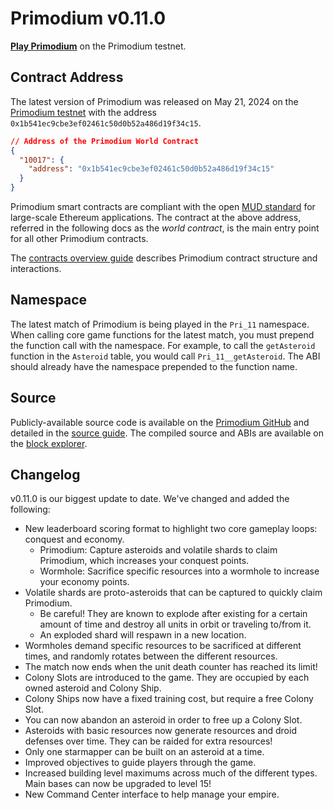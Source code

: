 # Primodium v0.11.0

[**Play Primodium**](https://www.primodium.com) on the Primodium testnet.

## Contract Address

The latest version of Primodium was released on May 21, 2024 on the
[Primodium testnet](./world-extension/deploy.mdx) with the address
`0x1b541ec9cbe3ef02461c50d0b52a486d19f34c15`.

```json copy
// Address of the Primodium World Contract
{
  "10017": {
    "address": "0x1b541ec9cbe3ef02461c50d0b52a486d19f34c15"
  }
}
```

Primodium smart contracts are compliant with the open
[MUD standard](https://www.mud.dev) for large-scale Ethereum applications. The
contract at the above address, referred in the following docs as the _world
contract_, is the main entry point for all other Primodium contracts.

The [contracts overview guide](./overview-contracts.mdx) describes Primodium
contract structure and interactions.

## Namespace

The latest match of Primodium is being played in the `Pri_11` namespace. When
calling core game functions for the latest match, you must prepend the function
call with the namespace. For example, to call the `getAsteroid` function in the
`Asteroid` table, you would call `Pri_11__getAsteroid`. The ABI should already
have the namespace prepended to the function name.

## Source

Publicly-available source code is available on the
[Primodium GitHub](https://github.com/primodiumxyz/developer/tree/main@primodiumxyz/contracts)
and detailed in the [source guide](./overview-source.mdx). The compiled source
and ABIs are available on the
[block explorer](https://primodium-sepolia.explorer.caldera.xyz/address/0x060f3f0915999fa84886f6e993cd95c4b2046b43?tab=contract).

## Changelog

v0.11.0 is our biggest update to date. We've changed and added the following:

- New leaderboard scoring format to highlight two core gameplay loops: conquest
  and economy.
  - Primodium: Capture asteroids and volatile shards to claim Primodium, which
    increases your conquest points.
  - Wormhole: Sacrifice specific resources into a wormhole to increase your
    economy points.
- Volatile shards are proto-asteroids that can be captured to quickly claim
  Primodium.
  - Be careful! They are known to explode after existing for a certain amount of
    time and destroy all units in orbit or traveling to/from it.
  - An exploded shard will respawn in a new location.
- Wormholes demand specific resources to be sacrificed at different times, and
  randomly rotates between the different resources.
- The match now ends when the unit death counter has reached its limit!
- Colony Slots are introduced to the game. They are occupied by each owned
  asteroid and Colony Ship.
- Colony Ships now have a fixed training cost, but require a free Colony Slot.
- You can now abandon an asteroid in order to free up a Colony Slot.
- Asteroids with basic resources now generate resources and droid defenses over
  time. They can be raided for extra resources!
- Only one starmapper can be built on an asteroid at a time.
- Improved objectives to guide players through the game.
- Increased building level maximums across much of the different types. Main
  bases can now be upgraded to level 15!
- New Command Center interface to help manage your empire.
